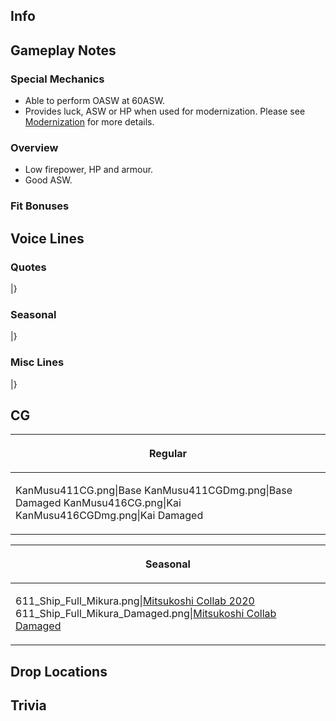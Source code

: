 ==Info==
{{KanmusuInfo|ID=411}}
{{KanmusuInfo|ID=416}}

==Gameplay Notes==
===Special Mechanics===
* Able to perform OASW at 60ASW.
* Provides luck, ASW or HP when used for modernization. Please see [[Modernization]] for more details.

===Overview===
* Low firepower, HP and armour.
* Good ASW.

===Fit Bonuses===
{{:{{BASEPAGENAME}}/Equipment Bonuses}}
{{clear}}

==Voice Lines==
===Quotes===
{{ShipquoteHeader}}
{{ShipquoteKai
|scenario = Introduction
|origin =御蔵型海防艦、一番艦、御蔵。着任します。提督、御蔵型、何卒よろしくいたいします。体は小さいですが、力の限り努めます。
|translation =I'm the 1st ship of the Mikura-class coastal defense ships, Mikura. Reporting for duty. Admiral, the Mikura-class will be in your care. I may be small but I'll try to do my best.
}}
{{ShipquoteKai|kai = true
|scenario = Introduction
|origin =御蔵型海防艦、一番艦、御蔵。警戒中です。提督、本日も、海防艦、そして海上護衛隊を、どうぞよろしくおねがいします。私も力を限り、努めます。
|translation =I'm the 1st ship of the Mikura-class coastal defense ships, Mikura. On alert. Admiral, please continue to care for the coastal defense ships and the Maritime Escort Division. I'll continue to give my best.
}}
{{ShipquoteKai
|scenario = Library
|origin =御蔵型海防艦、一番艦、御蔵です。択捉型を改良生産性及び対空、対潜能力の向上をはかりました。大きく工数を下がられなかったものの船団護衛戦闘力は向上しています。あの択捉型の後継、御蔵型海防艦の戦い、覚えていてください。
|translation =I'm the 1st ship of the Mikura-class coastal defense ships, Mikura. We're an improved version of the Etorofu-class that are more easily produced with better anti-air and anti-submarine capabilities. Although manpower was reduced, we still increased the fighting power of the fleet escorts. Please remember the fight of the Mikura-class, the successors to the Etorofu-class.
}}
{{ShipquoteKai
|scenario = Secretary 1
|origin =海防艦、御蔵、参ります。
|translation =Coastal defense ship, Mikura, arriving on station.
}}
{{ShipquoteKai
|scenario = Secretary 2
|origin =戦いは…厳しいですね。でも御蔵は…退きません。
|translation =Fighting is... difficult. But I won't... back down.
}}
{{ShipquoteKai|kai = true
|scenario = Secretary 2
|origin =みんなさんを…未来を信じます。もちろん、御蔵も一緒です。
|translation =Everyone... believes in the future. Of course I do too.
}}
{{ShipquoteKai
|scenario = Secretary 3
|origin =ヒ船団は戦略そのものに誤りがあったような気をします。通信や暗号のことも痛恨です…それでも、それでも、私達は全力でことに当たりますた。再びそんな状況が再起せぬよう、今は、信じます。
|translation =I don't believe there was an error in the Hi-convoy strategy. Our communications and codes were bad... but even then, we still did our best with our jobs. I believe that this won't happen again.<ref>Referring to the [https://en.wikipedia.org/wiki/Hi_convoys Hi-convoys] that she participated in.</ref>
}}
{{ShipquoteKai
|scenario = Idle
|origin =どうでしょう？敵潜水艦と航空機の脅威は今後ますます強くなるでしょう。海上護衛の任務は重要です。私達も、できるだけ努めます。戦いが…戦いが終わる日来ると、いいですね？
|translation =What should I do? The threat of enemy submarines and aircraft will keep on increasing. The maritime escort missions are important. We must do what we can. Wouldn't it... wouldn't it be nice if there came a day when the fighting ends?
}}
{{ShipquoteKai
|scenario = Secretary Married
|origin =提督、お疲れのご様子です。少しの時間だけで構えません、休まれてはいかがでしょう？お茶もお持ちします。私がいます。お休みください。
|translation =Admiral, you look tired. Even if it's just a little while, won't you rest? Have some tea. I'm here so please rest.
}}
{{ShipquoteKai
|scenario = Wedding
|origin =提督、お呼びでしょうか？このようなときになにか？えぇ、私を？ご冗談でしょう、おやめください。…ちがう？…本当の気持ち？…あの…あの…ありがとうございます。お気持ち、嬉しいです。
|translation =Admiral, did you call me? What did you need me for at this time? Eh, for me? Surely you're joking, please stop that. ...You're not? ...You truly feel this way? ...Umm... Umm... Thank you very much. I'm happy you feel this way.
}}
{{ShipquoteKai
|scenario = Looking At Scores
|origin =情報ですね？大切です。お待ちください。
|translation = You want information? That's important. Please wait.
}}
{{ShipquoteKai
|scenario = Joining A Fleet
|origin =第一海上護衛隊、御蔵、出撃します。各艦、続いてください。
|translation =1st Maritime Escort Division, Mikura, sortieing. All ships, please follow me.<ref>Referring to the [https://ja.wikipedia.org/wiki/%E6%B5%B7%E4%B8%8A%E8%AD%B7%E8%A1%9B%E9%9A%8A#%E7%AC%AC%E4%B8%80%E6%B5%B7%E4%B8%8A%E8%AD%B7%E8%A1%9B%E9%9A%8A 1st Maritime Escort Division] she was a part of.</ref>
}}
{{ShipquoteKai|kai = true
|scenario = Joining A Fleet
|origin =第百二戦隊、御蔵、出撃します。各艦、続いてください。
|translation =102nd Squadron, Mikura, sortieing. All ships, please follow me.<ref>Referring to the [https://ja.wikipedia.org/wiki/%E7%89%B9%E8%A8%AD%E8%AD%B7%E8%A1%9B%E8%88%B9%E5%9B%A3%E5%8F%B8%E4%BB%A4%E9%83%A8#%E7%AC%AC%E7%99%BE%E4%BA%8C%E6%88%A6%E9%9A%8A 102nd Squadron] lead by [[Kashima]].</ref>
}}
{{ShipquoteKai
|scenario = Equipment 1
|origin =ありがとうございます。
|translation =Thank you very much.
}}
{{ShipquoteKai
|scenario = Equipment 2
|origin =この装備、ありがたいです。
|translation =I'm grateful for this equipment.
}}
{{ShipquoteKai
|scenario = Equipment 3
|origin =油断はできません。
|translation =Don't let your guard down.
}}
{{ShipquoteKai
|scenario = Supply
|origin =助かります。
|translation =This helps.
}}
{{ShipquoteKai|kai = true
|scenario = Supply
|origin =助かります。感謝を。
|translation =This helps. Thank you.
}}
{{ShipquoteKai
|scenario = Docking Minor
|origin =申し訳ありません、損傷しました。
|translation =Please forgive me, I got damaged.
}}
{{ShipquoteKai
|scenario = Docking Major
|origin =大きなっ手傷受けました。入渠して、本格的な修理を受けます。
|translation =I've received a major injury on my arm. I'll enter the docks and get a major repair.
}}
{{ShipquoteKai
|scenario = Construction
|origin =新造艦が就役します。
|translation =A newly built ship has been commissioned. 
}}
{{ShipquoteKai
|scenario = Returning From Sortie
|origin =艦隊が港に戻りました。はぁ、戻りました。
|translation =The fleet has returned to port. Whew, I'm back.
}}
{{ShipquoteKai
|scenario = Starting A Sortie
|origin =御蔵型海防艦、御蔵、抜錨。艦隊、前！出撃します。
|translation =Mikura-class coastal defense ship, Mikura, weighing anchor. Fleet, forwards! Let's sortie.
}}
{{ShipquoteKai
|scenario = Battle Start
|origin =敵発見、合戦、用意。
|translation =Enemy spotted, ready for battle.
}}
{{ShipquoteKai
|scenario = Attack
|origin =撃ち方、始め！
|translation = Open fire!
}}
{{ShipquoteKai
|scenario = Air Battle/Daytime Spotting/Night Battle Attack
|origin =うって！
|translation = Fire!
}}
{{ShipquoteKai|kai = true
|scenario = Air Battle/Daytime Spotting/Night Battle Attack
|origin =やらせはしない。うって！
|translation =Oh no you don't. Fire!
}}
{{ShipquoteKai
|scenario = Night Battle
|origin =夜戦ですか？本分ではありませんですが、行きましょう。
|translation =A night battle? It's not one of my duties, but I'll do it.
}}
{{ShipquoteKai
|scenario = MVP
|origin =御蔵がみんなのお役に立てたということですが？それは嬉しいこと。みんなを守れるよ、微力ですが、これからも努めます。
|translation =So does this mean I was useful to everyone? That's something to be happy about. I'll keep on doing my best.
}}
{{ShipquoteKai
|scenario = Minor Damage 1
|origin =はぁー！
|translation =Aaah!
}}
{{ShipquoteKai
|scenario = Minor Damage 2
|origin =はぁーうぅ！被弾箇所、消火活動、始め。
|translation =Waaah! Begin fire control where the shell landed.
}}
{{ShipquoteKai
|scenario = Major Damage
|origin =ぐぅ、どんなに敵が強くとも…御蔵は…御蔵は負けません！最後まで！
|translation =Gah, no matter how strong the enemy is... I'll... I'll never lose! I'll fight to the end!
}}
{{ShipquoteKai
|scenario = Sunk
|origin =だめか…海防艦、御蔵…ここまでです…提督、みんなさん…どうか…健やかで…御蔵は…御蔵は…
|translation =I can't go on... So this is... where I'll fall... Admiral, everyone... please... stay safe... I'll... I'll...
}}
|}
<references/>
{{clear}}

===Seasonal===
{{SeasonalHeaderOld}}
{{SeasonalQuote
|scenario = [[Seasonal/Autumn_2019|Autumn 2019]]
|origin = 秋。鎮守府のお祭り、いいですね。とっても。平和の…平和のお返しですね。嬉しい。はぁ、私もいただきます。どれがいいかな…あはぁ、はむ。…あぁ、美味しい！
|translation =	It's autumn. The Naval District Autumn Festival is nice. Very nice. It's... it's the return of peacetime. I'm happy. *sigh* I'll have something to eat too. What should I have... Aha, *nom*... Ah, it's delicious!
|audio = Mikura_Autumn_2019_Sec1.mp3
|notes = 
}}
{{SeasonalQuote
|scenario = [[Seasonal/Saury_2019|Saury 2019]]
|origin = 秋刀魚漁支援と漁場保護、大切です。御蔵、出撃します。装備換装お待ち下さい。
|translation =	Supporting saury fishing and protecting the fisheries is important. I'll sortie. Please wait a minute while I ready my equipment.
|audio = Mikura_Saury_2019_Sec1.mp3
|notes = 
}}
{{SeasonalQuote
|scenario = [[Seasonal/End_of_Year_2019|End of Year 2019]]
|origin = 	御蔵、大掃除任務、拝命しました。お任せください。
|translation =	Mikura, accepting the spring cleaning mission. Leave it to me.
|audio = Mikura_Year_End_2019_Secretary_1.mp3
|notes = 
}}
{{SeasonalQuote
|scenario = [[Seasonal/New_Year_2020|New Year 2020]]
|origin = 新年あけましておめでとうございます。本年も、海上護衛隊をよろしくお願い申し上げます。提督、これを？…えぇ、お年玉？恐縮です！
|translation =	Happy New Year! Please take care of the Maritime Escort Division this year too. Admiral, what's this? ...Eh, New Year's money? Thank you!
|audio = Mikura_New_Year_2020_Secretary_1.mp3
|notes = 
}}
{{SeasonalQuote
|scenario = [[Seasonal/Setsubun_2020|Setsubun 2020]]
|origin = 節分ですか？参加するなら、御蔵は全力で行きます。択捉型のみんなさん、ご用意はいいですか？行きます！
|translation =	It's Setsubun? I'm ready to give it my all if you need me to participate. Are you Etorofu-class girls ready? Let's go!	
|audio = Mikura_Setsubun_2020_Secretary_1.mp3
|notes = 
}}
{{SeasonalQuote
|scenario = [[Seasonal/Valentine%27s_Day_2020|Valentine's Day 2020]]
|origin = こういったものは、この時局にどうかと思ったんのですが、慣習ということで、それはそれで大事かと思いまして、ご用意してしまいました。
|translation =	I wasn't really sure about how appropriate this is but, I think that following customs are important. So I went ahead and prepared something. Please accept this.
|audio = Mikura_Valentines_2020_Secretary_1.mp3
|notes = 
}}
{{SeasonalQuote
|scenario = [[Seasonal/White_Day_2020|White Day 2020]]
|origin = 提督、お返しとは…大変恐縮です。御倉、大切に、大切にいただきます。本当に恐縮です
|translation =	Admiral, I'm so grateful for this... return gift. I wholeheartedly accept this. Thank you very much.
|audio = Mikura_White_Day_2020_Secretary_1.mp3
|notes = 
}}
{{SeasonalQuote
|scenario = [[Seasonal/Coming_of_Spring_2020|Spring 2020]]
|origin = 春は、なぜか、涙が出ます…なぜでしょうか…
|translation =	For some reason, I tear up in spring... I wonder why...
|audio = Mikura_Spring_2020_Secretary_1.mp3
|notes = 
}}
{{SeasonalQuote
|scenario = [[Seasonal/Seventh_Anniversary|7th Anniversary]]
|origin = 提督、七周年、おめでとうございます。御蔵もお祝いと感謝を申し上げます。
|translation =	Admiral, congratulations on the 7th Anniversary. Please accept my heartfelt thanks and congratulations.
|audio = Mikura_7th_Anniversary_Secretary_2.mp3
|notes = Secretary 2
}}
{{SeasonalQuote
|scenario = [[Seasonal/Rainy_Season_2020|Rainy Season 2020]]
|origin = よく、降りますね。敵機が来ないのが、幸いですが。
|translation =	It's really coming down. I'm happy this means no enemy planes will come.
|audio = Mikura_Rainy_Season_2020_Secretary_1.mp3
|notes = 
}}
{{SeasonalQuote
|scenario = [[Seasonal/Christmas_2020|Christmas 2020]]
|origin = クリスマス…何でしょうか、このお祭りは？でも…でも…このケーキっというお菓子は、甘い。美味しいです。幸せですね？
|translation =	Christmas... What sort of festival is this? But... but... this snack called a "cake" is sweet. It's delicious. It's so joyful isn't it?
|audio = Mikura_Christmas_2020_Secretary_1.mp3
|notes = 
}}
{{SeasonalQuote
|scenario = [[Seasonal/Eighth_Anniversary|8th Anniversary]]
|origin = 	提督、八周年、誠におめでとうございます。御倉、屋代、各艦、お祝いと感謝を申し上げます。
|translation =	Admiral, congratulations on the 8th Anniversary. Yashiro, me, and everyone else offer our congratulations and thanks.
|audio = Mikura_8th Anniversary_Secretary_1.mp3
|notes = 
}}
|}<references/>

{{clear}}

===Misc Lines===
{{SeasonalHeaderOld}}
{{SeasonalQuote
|scenario = [[Summer 2019 Event]]
|origin = 拡張第百二戦隊、戦場海域に到達。これより友軍を支援する。続け、突入！
|translation = The reinforced 102nd Squadron has arrived at the operation area. We'll now support the allied forces. Let's go, charge!
|audio = Ship_Voice_Mikura_Summer_2019_Event_Friend_Fleet_1.mp3
|notes = Friend Fleet Line
}}
|}<references/>

{{clear}}

==CG==
{| class="mw-collapsible mw-collapsed wikitable" style="width: 100%;"
!Regular
|-
|<gallery>
KanMusu411CG.png|Base
KanMusu411CGDmg.png|Base Damaged
KanMusu416CG.png|Kai
KanMusu416CGDmg.png|Kai Damaged
</gallery>
|}

{| class="mw-collapsible mw-collapsed wikitable" style="width: 100%;"
!Seasonal
|-
|<gallery>
611_Ship_Full_Mikura.png|[[Seasonal/Hinamatsuri_2020|Mitsukoshi Collab 2020]]
611_Ship_Full_Mikura_Damaged.png|[[Seasonal/Hinamatsuri_2020|Mitsukoshi Collab Damaged]]
</gallery>
|}

==Drop Locations==

==Trivia==

{{Shiplist}}